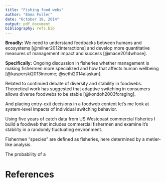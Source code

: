 ```yaml
---
title: "Fishing food webs"
author: "Emma Fuller"
date: "October 19, 2014"
output: pdf_document
bibliography: refs.bib
---
```


**Broadly:** We need to understand feedbacks between humans and ecosystems [@milner2012interactions] and develop more quantitative measures of management impact and success [@mace2014whose].

**Specifically:** Ongoing discussion in fisheries whether management is making fishermen more specialized and how that affects human wellbeing [@kasperski2013income; @sethi2014alaskan]. 

Related to continued debate of diversity and stability in foodwebs. Theoretical work has suggested that adaptive switching in consumers allows diverse foodwebs to be stable [@kondoh2003foraging].

And placing entry-exit decisions in a foodweb context let's me look at system-level impacts of individual switching behavior. 

Using five years of catch data from US Westcoast commercial fisheries I build a foodweb that includes commercial fishermen and examine it's stability in a randomly fluctuating environment. 

Fishermen "species" are defined as fisheries, here determined by a metier-like analysis.

The probability of a 



# References